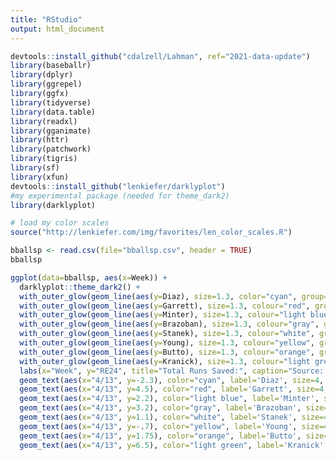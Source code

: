 ---
title: "RStudio"
output: html_document
---
```{r}
devtools::install_github("cdalzell/Lahman", ref="2021-data-update")
library(baseballr)
library(dplyr)
library(ggrepel)
library(ggfx)
library(tidyverse)
library(data.table)
library(readxl)
library(gganimate)
library(httr)
library(patchwork)
library(tigris)
library(sf)
library(xfun)
devtools::install_github("lenkiefer/darklyplot")
#my experimental package (needed for theme_dark2)
library(darklyplot)

# load my color scales
source("http://lenkiefer.com/img/favorites/len_color_scales.R")
```



```{r}
bballsp <- read.csv(file="bballsp.csv", header = TRUE)
bballsp
```

```{r}

ggplot(data=bballsp, aes(x=Week)) +
  darklyplot::theme_dark2() +
  with_outer_glow(geom_line(aes(y=Diaz), size=1.3, color="cyan", group=1)) +
  with_outer_glow(geom_line(aes(y=Garrett), size=1.3, colour="red", group=1)) +
  with_outer_glow(geom_line(aes(y=Minter), size=1.3, colour="light blue", group=1)) +
  with_outer_glow(geom_line(aes(y=Brazoban), size=1.3, colour="gray", group=1)) +
  with_outer_glow(geom_line(aes(y=Stanek), size=1.3, colour="white", group=1)) +
  with_outer_glow(geom_line(aes(y=Young), size=1.3, colour="yellow", group=1)) +
  with_outer_glow(geom_line(aes(y=Butto), size=1.3, colour="orange", group=1)) +
  with_outer_glow(geom_line(aes(y=Kranick), size=1.3, colour="light green", group=1)) +
  labs(x="Week", y="RE24", title="Total Runs Saved:", caption="Source: Fangraphs") +
  geom_text(aes(x="4/13", y=-2.3), color="cyan", label='Diaz', size=4, position=position_nudge(x=-.4)) +
  geom_text(aes(x="4/13", y=4.5), color="red", label='Garrett', size=4, position=position_nudge(x=-.25)) +
  geom_text(aes(x="4/13", y=2.2), color="light blue", label='Minter', size=4, position=position_nudge(x=-.3)) +
  geom_text(aes(x="4/13", y=3.2), color="gray", label='Brazoban', size=4, position=position_nudge(x=-.1)) +
  geom_text(aes(x="4/13", y=1.1), color="white", label='Stanek', size=4, position=position_nudge(x=-.3)) +
  geom_text(aes(x="4/13", y=-.7), color="yellow", label='Young', size=4, position=position_nudge(x=-.1)) +
  geom_text(aes(x="4/13", y=1.75), color="orange", label='Butto', size=4, position=position_nudge(x=-.25)) +
  geom_text(aes(x="4/13", y=6.5), color="light green", label='Kranick', size=4, position=position_nudge(x=-.2))

```